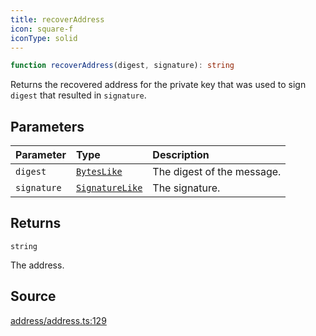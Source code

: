 ```yaml
---
title: recoverAddress
icon: square-f
iconType: solid
---
```


```ts
function recoverAddress(digest, signature): string
```

Returns the recovered address for the private key that was used to sign `digest` that resulted in `signature`.

## Parameters

| Parameter | Type | Description |
| :------ | :------ | :------ |
| `digest` | [`BytesLike`](/content/type-aliases/BytesLike) | The digest of the message. |
| `signature` | [`SignatureLike`](/content/type-aliases/SignatureLike) | The signature. |

## Returns

`string`

The address.

## Source

[address/address.ts:129](https://github.com/dominant-strategies/quais.js/blob/3fde6763235c7029b19260e352cfa6956f8b8444/src/address/address.ts#L129)

